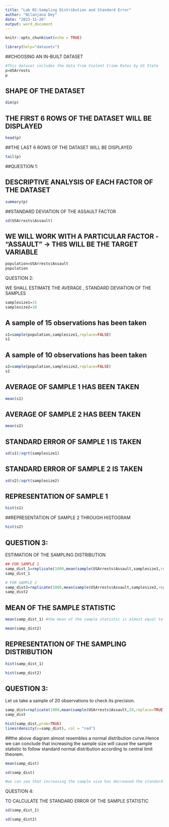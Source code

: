 ```yaml
---
title: "Lab 01:Sampling Distribution and Standard Error"
author: "Nilanjana Dey"
date: "2023-11-26"
output: word_document
---
```


```r
knitr::opts_chunk$set(echo = TRUE)
```

```r
library(help="datasets")
```

##CHOOSING AN IN-BUILT DATASET

```r
#This dataset includes the data from Violent Crime Rates by US State
p=USArrests
p
```
## SHAPE OF THE DATASET

```r
dim(p)
```
## THE FIRST 6 ROWS OF THE DATASET WILL BE DISPLAYED

```r
head(p)
```
##THE LAST 6 ROWS OF THE DATASET WILL BE DISPLAYED

```r
tail(p)
```
##QUESTION 1:

## DESCRIPTIVE ANALYSIS OF EACH FACTOR OF THE DATASET

```r
summary(p)
```

##STANDARD DEVIATION OF THE ASSAULT FACTOR

```r
sd(USArrests$Assault)
```



## WE WILL WORK WITH A PARTICULAR FACTOR - "ASSAULT" -> THIS WILL BE THE TARGET VARIABLE

```r
population=USArrests$Assault
population
```
QUESTION 2:

WE SHALL ESTIMATE THE AVERAGE , STANDARD DEVIATION OF THE SAMPLES

```r
samplesize1=15
samplesize2=10
```

## A sample of 15 observations has been taken

```r
s1=sample(population,samplesize1,replace=FALSE)
s1
```

## A sample of 10 observations has been taken

```r
s2=sample(population,samplesize2,replace=FALSE)
s2
```
## AVERAGE OF SAMPLE 1 HAS BEEN TAKEN

```r
mean(s1)
```

## AVERAGE OF SAMPLE 2 HAS BEEN TAKEN

```r
mean(s2)
```

## STANDARD ERROR OF SAMPLE 1 IS TAKEN

```r
sd(s1)/sqrt(samplesize1)
```

## STANDARD ERROR OF SAMPLE 2 IS TAKEN

```r
sd(s2)/sqrt(samplesize2)
```

## REPRESENTATION OF SAMPLE 1

```r
hist(s1)
```
##REPRESENTATION OF SAMPLE 2 THROUGH HISTOGRAM

```r
hist(s2)
```
## QUESTION 3:

ESTIMATION OF THE SAMPLING DISTRIBUTION


```r
## FOR SAMPLE 1
samp_dist_1=replicate(1000,mean(sample(USArrests$Assault,samplesize1,replace=TRUE)))
samp_dist_1
```
```r
# FOR SAMPLE 2
samp_dist2=replicate(1000,mean(sample(USArrests$Assault,samplesize2,replace=TRUE)))
samp_dist2
```

## MEAN OF THE SAMPLE STATISTIC

```r
mean(samp_dist_1) #the mean of the sample statistic is almost equal to the population mean which is 170.8.So the sample of 15 observations is a good way to determine the population mean
```
```r
mean(samp_dist2)
```

## REPRESENTATION OF THE SAMPLING DISTRIBUTION

```r
hist(samp_dist_1)
```
```r
hist(samp_dist2)
```
## QUESTION 3:

Let us take a sample of 20 observations to check its precision.


```r
samp_dist=replicate(1000,mean(sample(USArrests$Assault,20,replace=TRUE)))
samp_dist
```
```r
hist(samp_dist,prob=TRUE)
lines(density(x=samp_dist), col = "red")
```
##the above diagram almost resembles a normal distribution curve.Hence we can conclude that increasing the sample size will cause the sample statistic to follow standard normal distribution according to central limit theorem. 



```r
mean(samp_dist)

```


```r
sd(samp_dist)

#we can see that increasing the sample size has decreased the standard error.This implies that sample size is inversely proportional to standard error.If sample size increases, standard error will decrease, hence increasing the precision.
```

QUESTION 4:

TO CALCULATE THE STANDARD ERROR OF THE SAMPLE STATISTIC

```r
sd(samp_dist_1) 
```


```r
sd(samp_dist2)
```

